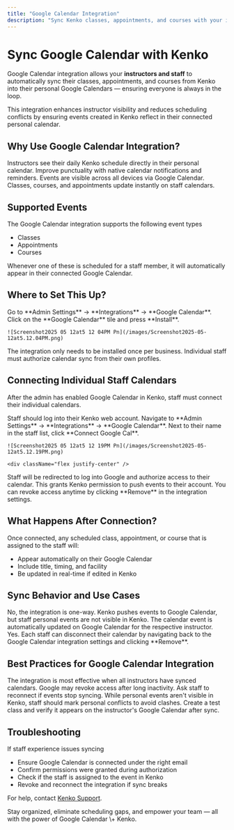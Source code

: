 ```yaml
---
title: "Google Calendar Integration"
description: "Sync Kenko classes, appointments, and courses with your instructors’ Google Calendars for seamless scheduling."
---
```


# Sync Google Calendar with Kenko

Google Calendar integration allows your **instructors and staff** to automatically sync their classes, appointments, and courses from Kenko into their personal Google Calendars — ensuring everyone is always in the loop.

<Note>
  This integration enhances instructor visibility and reduces scheduling conflicts by ensuring events created in Kenko reflect in their connected personal calendar.
</Note>

## Why Use Google Calendar Integration?

<CardGroup cols={2}>
  <Card title="Personalized Schedules" icon="calendar">
    Instructors see their daily Kenko schedule directly in their personal calendar.
  </Card>
  <Card title="Reduce No-Shows" icon="bell">
    Improve punctuality with native calendar notifications and reminders.
  </Card>
  <Card title="Easy Access" icon="mobile">
    Events are visible across all devices via Google Calendar.
  </Card>
  <Card title="Real-Time Sync" icon="sync">
    Classes, courses, and appointments update instantly on staff calendars.
  </Card>
</CardGroup>

## Supported Events

The Google Calendar integration supports the following event types

- Classes
- Appointments
- Courses

Whenever one of these is scheduled for a staff member, it will automatically appear in their connected Google Calendar.

## Where to Set This Up?

<Steps>
  <Step title="Navigate to Integrations">
    Go to **Admin Settings** → **Integrations** → **Google Calendar**.
  </Step>
  <Step title="Install Integration">
    Click on the **Google Calendar** tile and press **Install**.

    ![Screenshot2025 05 12at5 12 04PM Pn](/images/Screenshot2025-05-12at5.12.04PM.png)
  </Step>
</Steps>

<Info>
  The integration only needs to be installed once per business. Individual staff must authorize calendar sync from their own profiles.
</Info>

## Connecting Individual Staff Calendars

After the admin has enabled Google Calendar in Kenko, staff must connect their individual calendars.

<Steps>
  <Step title="Log into Kenko">
    Staff should log into their Kenko web account.
  </Step>
  <Step title="Go to Google Calendar Integration">
    Navigate to **Admin Settings** → **Integrations** → **Google Calendar**.
  </Step>
  <Step title="Click 'Connect Google Cal'">
    Next to their name in the staff list, click **Connect Google Cal**.

    ![Screenshot2025 05 12at5 12 19PM Pn](/images/Screenshot2025-05-12at5.12.19PM.png)

    <div className="flex justify-center" />
  </Step>
  <Step title="Authorize Access">
    Staff will be redirected to log into Google and authorize access to their calendar. This grants Kenko permission to push events to their account.
  </Step>
</Steps>

<Note>
  You can revoke access anytime by clicking **Remove** in the integration settings.
</Note>

## What Happens After Connection?

Once connected, any scheduled class, appointment, or course that is assigned to the staff will:

- Appear automatically on their Google Calendar
- Include title, timing, and facility
- Be updated in real-time if edited in Kenko

## Sync Behavior and Use Cases

<AccordionGroup>
  <Accordion title="Do staff see personal events inside Kenko?" icon="user-secret">
    No, the integration is one-way. Kenko pushes events to Google Calendar, but staff personal events are not visible in Kenko.
  </Accordion>
  <Accordion title="What if a session is rescheduled in Kenko?" icon="clock-rotate-left">
    The calendar event is automatically updated on Google Calendar for the respective instructor.
  </Accordion>
  <Accordion title="Can staff disconnect anytime?" icon="link-slash">
    Yes. Each staff can disconnect their calendar by navigating back to the Google Calendar integration settings and clicking **Remove**.
  </Accordion>
</AccordionGroup>

## Best Practices for Google Calendar Integration

<CardGroup cols={2}>
  <Card title="Encourage All Staff to Connect" icon="user-plus">
    The integration is most effective when all instructors have synced calendars.
  </Card>
  <Card title="Regularly Reauthorize Access" icon="key">
    Google may revoke access after long inactivity. Ask staff to reconnect if events stop syncing.
  </Card>
  <Card title="Avoid Double-Booking" icon="ban">
    While personal events aren't visible in Kenko, staff should mark personal conflicts to avoid clashes.
  </Card>
  <Card title="Test Sync With a Sample Event" icon="flask">
    Create a test class and verify it appears on the instructor's Google Calendar after sync.
  </Card>
</CardGroup>

## Troubleshooting

If staff experience issues syncing

- Ensure Google Calendar is connected under the right email
- Confirm permissions were granted during authorization
- Check if the staff is assigned to the event in Kenko
- Revoke and reconnect the integration if sync breaks

For help, contact [Kenko Support](mailto:support@gokenko.com).

<Info>
  Stay organized, eliminate scheduling gaps, and empower your team — all with the power of Google Calendar \+ Kenko.
</Info>